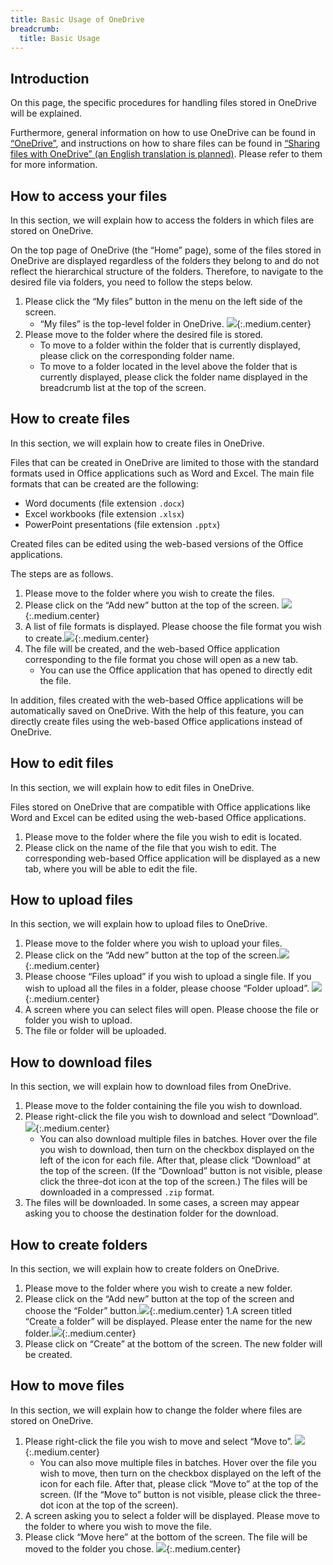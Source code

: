 ```yaml
---
title: Basic Usage of OneDrive
breadcrumb:
  title: Basic Usage
---
```


## Introduction 
On this page, the specific procedures for handling files stored in OneDrive will be explained. 

Furthermore, general information on how to use OneDrive can be found in [“OneDrive”](../), and instructions on how to share files can be found in [“Sharing files with OneDrive” (an English translation is planned)](../share/). Please refer to them for more information. 

## How to access your files
In this section, we will explain how to access the folders in which files are stored on OneDrive. 

On the top page of OneDrive (the “Home” page), some of the files stored in OneDrive are displayed regardless of the folders they belong to and do not reflect the hierarchical structure of the folders. Therefore, to navigate to the desired file via folders, you need to follow the steps below. 

1. Please click the “My files” button in the menu on the left side of the screen. 
    - “My files” is the top-level folder in OneDrive. ![](img/basic-en-move-1.png){:.medium.center}
1. Please move to the folder where the desired file is stored. 
    - To move to a folder within the folder that is currently displayed, please click on the corresponding folder name.
    - To move to a folder located in the level above the folder that is currently displayed, please click the folder name displayed in the breadcrumb list at the top of the screen. 


## How to create files
In this section, we will explain how to create files in OneDrive. 

Files that can be created in OneDrive are limited to those with the standard formats used in Office applications such as Word and Excel. The main file formats that can be created are the following:  

- Word documents (file extension `.docx`)
- Excel workbooks (file extension  `.xlsx`)
- PowerPoint presentations (file extension `.pptx`)

Created files can be edited using the web-based versions of the Office applications. 

The steps are as follows.  

1. Please move to the folder where you wish to create the files. 
1. Please click on the “Add new” button at the top of the screen. ![](img/basic-en-add-1.png){:.medium.center}
1. A list of file formats is displayed. Please choose the file format you wish to create.![](img/basic-en-create-1.png){:.medium.center}
1. The file will be created, and the web-based Office application corresponding to the file format you chose will open as a new tab.
    - You can use the Office application that has opened to directly edit the file.

In addition, files created with the web-based Office applications will be automatically saved on OneDrive. With the help of this feature, you can directly create files using the web-based Office applications instead of OneDrive.

## How to edit files
In this section, we will explain how to edit files in OneDrive.

Files stored on OneDrive that are compatible with Office applications like Word and Excel can be edited using the web-based Office applications. 

1. Please move to the folder where the file you wish to edit is located. 
1. Please click on the name of the file that you wish to edit. The corresponding web-based Office application will be displayed as a new tab, where you will be able to edit the file.

## How to upload files
In this section, we will explain how to upload files to OneDrive. 

1. Please move to the folder where you wish to upload your files. 
1. Please click on the “Add new” button at the top of the screen.![](img/basic-en-add-1.png){:.medium.center}
1. Please choose “Files upload” if you wish to upload a single file. If you wish to upload all the files in a folder, please choose “Folder upload”. ![](img/basic-en-upload-1.png){:.medium.center}
1. A screen where you can select files will open. Please choose the file or folder you wish to upload. 
1. The file or folder will be uploaded. 

## How to download files 
In this section, we will explain how to download files from OneDrive. 

1. Please move to the folder containing the file you wish to download. 
1. Please right-click the file you wish to download and select “Download”.![](img/basic-en-download-1.png){:.medium.center}
    - You can also download multiple files in batches. Hover over the file you wish to download, then turn on the checkbox displayed on the left of the icon for each file. After that, please click “Download” at the top of the screen. (If the “Download” button is not visible, please click the three-dot icon at the top of the screen.) The files will be downloaded in a compressed `.zip` format. 
1. The files will be downloaded. In some cases, a screen may appear asking you to choose the destination folder for the download.

## How to create folders
In this section, we will explain how to create folders on OneDrive.

1. Please move to the folder where you wish to create a new folder.
1. Please click on the “Add new” button at the top of the screen and choose the “Folder” button.![](img/basic-en-create-folder-1.png){:.medium.center}
1.A screen titled “Create a folder” will be displayed. Please enter the name for the new folder.![](img/basic-en-create-folder-2.png){:.medium.center}
1. Please click on “Create” at the bottom of the screen. The new folder will be created. 

## How to move files 
In this section, we will explain how to change the folder where files are stored on OneDrive.

1. Please right-click the file you wish to move and select “Move to”. ![](img/basic-en-move-file-1.png){:.medium.center}
    - You can also move multiple files in batches. Hover over the file you wish to move, then turn on the checkbox displayed on the left of the icon for each file. After that, please click “Move to” at the top of the screen. (If the “Move to” button is not visible, please click the three-dot icon at the top of the screen). 
1. A screen asking you to select a folder will be displayed. Please move to the folder to where you wish to move the file.
1. Please click “Move here” at the bottom of the screen. The file will be moved to the folder you chose. ![](img/basic-en-move-file-2.png){:.medium.center}
